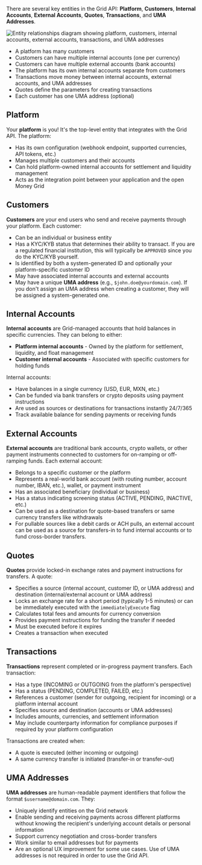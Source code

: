 There are several key entities in the Grid API: **Platform**, **Customers**, **Internal Accounts**, **External Accounts**, **Quotes**, **Transactions**, and **UMA Addresses**.

<Frame>
<img src="/images/entities.png" alt="Entity relationships diagram showing platform, customers, internal accounts, external accounts, transactions, and UMA addresses" />
</Frame>

- A platform has many customers
- Customers can have multiple internal accounts (one per currency)
- Customers can have multiple external accounts (bank accounts)
- The platform has its own internal accounts separate from customers
- Transactions move money between internal accounts, external accounts, and UMA addresses
- Quotes define the parameters for creating transactions
- Each customer has one UMA address (optional)

## Platform

Your **platform** is you! It's the top-level entity that integrates with the Grid API. The platform:

- Has its own configuration (webhook endpoint, supported currencies, API tokens, etc.)
- Manages multiple customers and their accounts
- Can hold platform-owned internal accounts for settlement and liquidity management
- Acts as the integration point between your application and the open Money Grid

## Customers

**Customers** are your end users who send and receive payments through your platform. Each customer:

- Can be an individual or business entity
- Has a KYC/KYB status that determines their ability to transact. If you are a regulated financial institution, this will typically be `APPROVED` since you do the KYC/KYB yourself.
- Is identified by both a system-generated ID and optionally your platform-specific customer ID
- May have associated internal accounts and external accounts
- May have a unique **UMA address** (e.g., `$john.doe@yourdomain.com`). If you don't assign an UMA address when creating a customer, they will be assigned a system-generated one.

## Internal Accounts

**Internal accounts** are Grid-managed accounts that hold balances in specific currencies. They can belong to either:

- **Platform internal accounts** - Owned by the platform for settlement, liquidity, and float management
- **Customer internal accounts** - Associated with specific customers for holding funds

Internal accounts:
- Have balances in a single currency (USD, EUR, MXN, etc.)
- Can be funded via bank transfers or crypto deposits using payment instructions
- Are used as sources or destinations for transactions instantly 24/7/365
- Track available balance for sending payments or receiving funds

## External Accounts

**External accounts** are traditional bank accounts, crypto wallets, or other payment instruments connected to customers
for on-ramping or off-ramping funds. Each external account:

- Belongs to a specific customer or the platform
- Represents a real-world bank account (with routing number, account number, IBAN, etc.), wallet, or payment instrument
- Has an associated beneficiary (individual or business)
- Has a status indicating screening status (ACTIVE, PENDING, INACTIVE, etc.)
- Can be used as a destination for quote-based transfers or same currency transfers like withdrawals
- For pullable sources like a debit cards or ACH pulls, an external account can be used as a source for transfers-in to
  fund internal accounts or to fund cross-border transfers.

## Quotes

**Quotes** provide locked-in exchange rates and payment instructions for transfers. A quote:

- Specifies a source (internal account, customer ID, or UMA address) and destination (internal/external account or UMA address)
- Locks an exchange rate for a short period (typically 1-5 minutes) or can be immediately executed with the `immediatelyExecute` flag
- Calculates total fees and amounts for currency conversion
- Provides payment instructions for funding the transfer if needed
- Must be executed before it expires
- Creates a transaction when executed

## Transactions

**Transactions** represent completed or in-progress payment transfers. Each transaction:

- Has a type (INCOMING or OUTGOING from the platform's perspective)
- Has a status (PENDING, COMPLETED, FAILED, etc.)
- References a customer (sender for outgoing, recipient for incoming) or a platform internal account
- Specifies source and destination (accounts or UMA addresses)
- Includes amounts, currencies, and settlement information
- May include counterparty information for compliance purposes if required by your platform configuration

Transactions are created when:
- A quote is executed (either incoming or outgoing)
- A same currency transfer is initiated (transfer-in or transfer-out)

## UMA Addresses

**UMA addresses** are human-readable payment identifiers that follow the format `$username@domain.com`. They:

- Uniquely identify entities on the Grid network
- Enable sending and receiving payments across different platforms without knowing the recipient's underlying account details or personal information
- Support currency negotiation and cross-border transfers
- Work similar to email addresses but for payments
- Are an optional UX improvement for some use cases. Use of UMA addresses is not required in order to use the Grid API.


